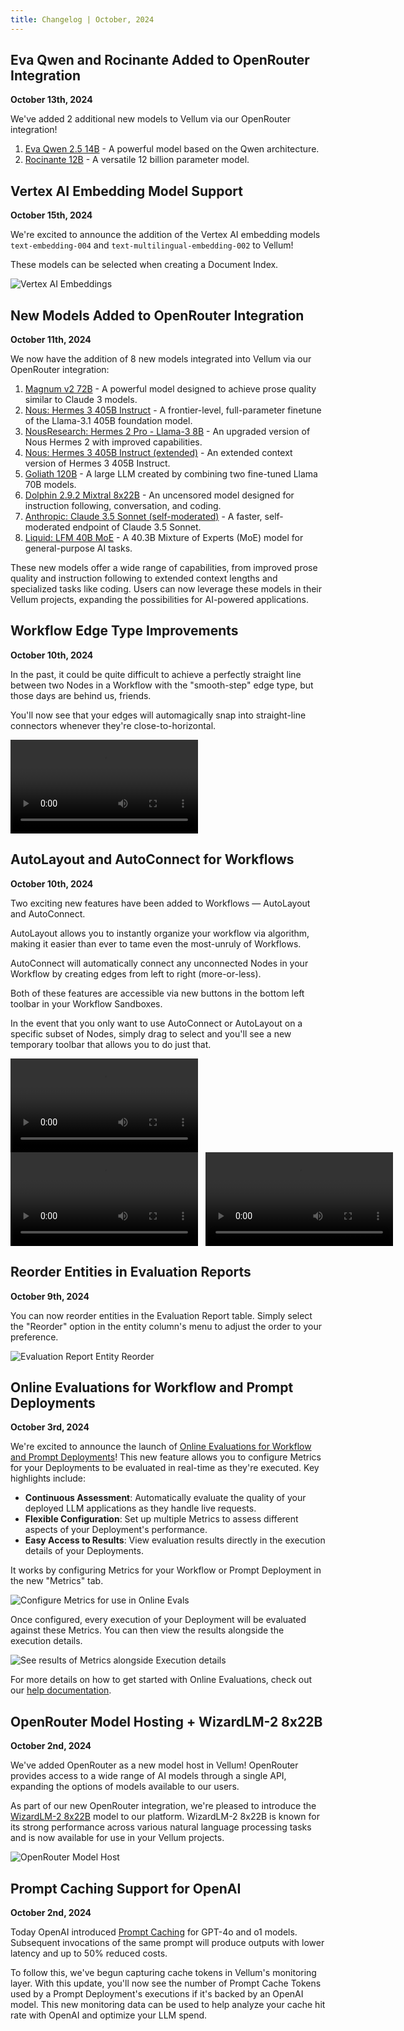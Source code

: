 ```yaml
---
title: Changelog | October, 2024
---
```

## Eva Qwen and Rocinante Added to OpenRouter Integration

**October 13th, 2024**

We've added 2 additional new models to Vellum via our OpenRouter integration!

1. [Eva Qwen 2.5 14B](https://openrouter.ai/eva-unit-01/eva-qwen-2.5-14b) - A powerful model based on the Qwen architecture.
2. [Rocinante 12B](https://openrouter.ai/thedrummer/rocinante-12b) - A versatile 12 billion parameter model.


## Vertex AI Embedding Model Support

**October 15th, 2024**

We're excited to announce the addition of the Vertex AI embedding models `text-embedding-004` and `text-multilingual-embedding-002` to Vellum!

These models can be selected when creating a Document Index.

![Vertex AI Embeddings](https://storage.googleapis.com/vellum-public/help-docs/changelogs/2024-10/vertex-ai-embeddings.png)

## New Models Added to OpenRouter Integration

**October 11th, 2024**

We now have the addition of 8 new models integrated into Vellum via our OpenRouter integration:

1. [Magnum v2 72B](https://openrouter.ai/anthracite-org/magnum-v2-72b) - A powerful model designed to achieve prose quality similar to Claude 3 models.
2. [Nous: Hermes 3 405B Instruct](https://openrouter.ai/nousresearch/hermes-3-llama-3.1-405b) - A frontier-level, full-parameter finetune of the Llama-3.1 405B foundation model.
3. [NousResearch: Hermes 2 Pro - Llama-3 8B](https://openrouter.ai/nousresearch/hermes-2-pro-llama-3-8b) - An upgraded version of Nous Hermes 2 with improved capabilities.
4. [Nous: Hermes 3 405B Instruct (extended)](https://openrouter.ai/nousresearch/hermes-3-llama-3.1-405b:extended) - An extended context version of Hermes 3 405B Instruct.
5. [Goliath 120B](https://openrouter.ai/alpindale/goliath-120b/api) - A large LLM created by combining two fine-tuned Llama 70B models.
6. [Dolphin 2.9.2 Mixtral 8x22B](https://openrouter.ai/cognitivecomputations/dolphin-mixtral-8x22b/api) - An uncensored model designed for instruction following, conversation, and coding.
7. [Anthropic: Claude 3.5 Sonnet (self-moderated)](https://openrouter.ai/anthropic/claude-3.5-sonnet:beta/api) - A faster, self-moderated endpoint of Claude 3.5 Sonnet.
8. [Liquid: LFM 40B MoE](https://openrouter.ai/liquid/lfm-40b/api) - A 40.3B Mixture of Experts (MoE) model for general-purpose AI tasks.

These new models offer a wide range of capabilities, from improved prose quality and instruction following to extended context lengths and specialized tasks like coding. Users can now leverage these models in their Vellum projects, expanding the possibilities for AI-powered applications.


## Workflow Edge Type Improvements

**October 10th, 2024**

In the past, it could be quite difficult to achieve a perfectly straight line between two Nodes in a Workflow with the "smooth-step" edge type, but those days are behind us, friends.

You'll now see that your edges will automagically snap into straight-line connectors whenever they're close-to-horizontal.

<video autoplay='true' loop='true' controls>
  <source src='https://storage.googleapis.com/vellum-public/help-docs/changelogs/2024-10/EdgeSnap2.mp4' />
</video>

## AutoLayout and AutoConnect for Workflows

**October 10th, 2024**

Two exciting new features have been added to Workflows — AutoLayout and AutoConnect.

AutoLayout allows you to instantly organize your workflow via algorithm, making it easier than ever to tame even the most-unruly of Workflows.

AutoConnect will automatically connect any unconnected Nodes in your Workflow by creating edges from left to right (more-or-less).

Both of these features are accessible via new buttons in the bottom left toolbar in your Workflow Sandboxes.

In the event that you only want to use AutoConnect or AutoLayout on a specific subset of Nodes, simply drag to select and you'll see a new temporary toolbar that allows you to do just that.

<video autoplay='true' loop='true' controls>
  <source src='https://storage.googleapis.com/vellum-public/help-docs/changelogs/2024-10/AutoConnectLayoutAll.mp4' />
</video>

<div style="display: grid; grid-template-areas: 'a b'; gap: 12px">
  <div style='grid-area: a'>
    <video autoplay='true' loop='true' controls>
      <source src='https://storage.googleapis.com/vellum-public/help-docs/changelogs/2024-10/AutoLayoutSelection.mp4' />
    </video>
  </div>
  <div style='grid-area: b'>
    <video autoplay='true' loop='true' controls>
      <source src='https://storage.googleapis.com/vellum-public/help-docs/changelogs/2024-10/AutoConnectSelection.mp4' />
    </video>
  </div>
</div>

## Reorder Entities in Evaluation Reports

**October 9th, 2024**

You can now reorder entities in the Evaluation Report table. Simply select the "Reorder" option in the entity column's menu to adjust the order to your preference.

![Evaluation Report Entity Reorder](https://storage.googleapis.com/vellum-public/help-docs/changelogs/2024-10/evaluation-report-entity-reorder.png)

## Online Evaluations for Workflow and Prompt Deployments

**October 3rd, 2024**

We're excited to announce the launch of [Online Evaluations for Workflow and Prompt Deployments](/help-center/evaluation/online-evaluations)! This new feature allows you to configure Metrics for your Deployments to be evaluated in real-time as they're executed. Key highlights include:

- **Continuous Assessment**: Automatically evaluate the quality of your deployed LLM applications as they handle live requests.
- **Flexible Configuration**: Set up multiple Metrics to assess different aspects of your Deployment's performance.
- **Easy Access to Results**: View evaluation results directly in the execution details of your Deployments.

It works by configuring Metrics for your Workflow or Prompt Deployment in the new "Metrics" tab.

![Configure Metrics for use in Online Evals](https://storage.googleapis.com/vellum-public/help-docs/online-evals/online-evals-metric-config.png)

Once configured, every execution of your Deployment will be evaluated against these Metrics. You can then view the results alongside the execution details.

![See results of Metrics alongside Execution details](https://storage.googleapis.com/vellum-public/help-docs/online-evals/online-evals-execution-details.png)

For more details on how to get started with Online Evaluations, check out our [help documentation](/help-center/evaluation/online-evaluations).

## OpenRouter Model Hosting + WizardLM-2 8x22B

**October 2nd, 2024**

We've added OpenRouter as a new model host in Vellum! OpenRouter provides access to a wide range of AI models through a single API, expanding the options of models available to our users.

As part of our new OpenRouter integration, we're pleased to introduce the [WizardLM-2 8x22B](https://openrouter.ai/models/microsoft/wizardlm-2-8x22b) model to our platform. WizardLM-2 8x22B is known for its strong performance across various natural language processing tasks and is now available for use in your Vellum projects.

![OpenRouter Model Host](https://storage.googleapis.com/vellum-public/help-docs/changelogs/2024-10/open-router-model-host.png)

## Prompt Caching Support for OpenAI

**October 2nd, 2024**

Today OpenAI introduced [Prompt Caching](https://openai.com/index/api-prompt-caching/) for GPT-4o and o1 models. Subsequent invocations of the same prompt will produce outputs with lower latency and up to 50% reduced costs.

To follow this, we've begun capturing cache tokens in Vellum's monitoring layer. With this update, you'll now see the number of Prompt Cache Tokens used by a Prompt Deployment's executions if it's backed by an OpenAI model.
This new monitoring data can be used to help analyze your cache hit rate with OpenAI and optimize your LLM spend.
